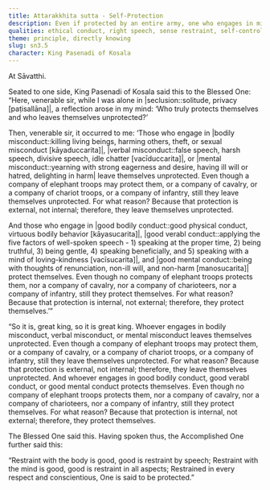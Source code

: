 ```yaml
---
title: Attarakkhita sutta - Self-Protection
description: Even if protected by an entire army, one who engages in misconduct is unprotected. But one who engages in good conduct protects themselves, even without external protection.
qualities: ethical conduct, right speech, sense restraint, self-control
theme: principle, directly knowing
slug: sn3.5
character: King Pasenadi of Kosala
---
```


At Sāvatthi.

Seated to one side, King Pasenadi of Kosala said this to the Blessed One: “Here, venerable sir, while I was alone in |seclusion::solitude, privacy [paṭisallāna]|, a reflection arose in my mind: ‘Who truly protects themselves and who leaves themselves unprotected?’

Then, venerable sir, it occurred to me: ‘Those who engage in |bodily misconduct::killing living beings, harming others, theft, or sexual misconduct [kāyaduccarita]|, |verbal misconduct::false speech, harsh speech, divisive speech, idle chatter [vacīduccarita]|, or |mental misconduct::yearning with strong eagerness and desire, having ill will or hatred, delighting in harm| leave themselves unprotected. Even though a company of elephant troops may protect them, or a company of cavalry, or a company of chariot troops, or a company of infantry, still they leave themselves unprotected. For what reason? Because that protection is external, not internal; therefore, they leave themselves unprotected.

And those who engage in |good bodily conduct::good physical conduct, virtuous bodily behavior [kāyasucarita]|, |good verabl conduct::applying the five factors of well-spoken speech - 1) speaking at the proper time, 2) being truthful, 3) being gentle, 4) speaking beneficially, and 5) speaking with a mind of loving-kindness [vacīsucarita]|, and |good mental conduct::being with thoughts of renunciation, non-ill will, and non-harm [manosucarita]| protect themselves. Even though no company of elephant troops protects them, nor a company of cavalry, nor a company of charioteers, nor a company of infantry, still they protect themselves. For what reason? Because that protection is internal, not external; therefore, they protect themselves.’”

“So it is, great king, so it is great king. Whoever engages in bodily misconduct, verbal misconduct, or mental misconduct leaves themselves unprotected. Even though a company of elephant troops may protect them, or a company of cavalry, or a company of chariot troops, or a company of infantry, still they leave themselves unprotected. For what reason? Because that protection is external, not internal; therefore, they leave themselves unprotected. And whoever engages in good bodily conduct, good verabl conduct, or good mental conduct protects themselves. Even though no company of elephant troops protects them, nor a company of cavalry, nor a company of charioteers, nor a company of infantry, still they protect themselves. For what reason? Because that protection is internal, not external; therefore, they protect themselves.

The Blessed One said this. Having spoken thus, the Accomplished One further said this:

“Restraint with the body is good,
good is restraint by speech;
Restraint with the mind is good,
good is restraint in all aspects;
Restrained in every respect and conscientious,
One is said to be protected.”